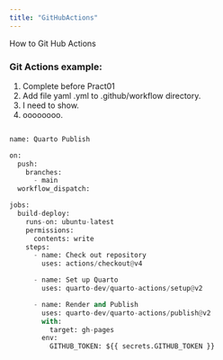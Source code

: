 ```yaml
---
title: "GitHubActions"
---
```


How to Git Hub Actions


### Git Actions example:

(@)  Complete before Pract01
(@)  Add file yaml .yml to .github/workflow directory.
(@)  I need to show.
(@)  oooooooo.

```python

name: Quarto Publish

on:
  push:
    branches:
      - main
  workflow_dispatch:

jobs:
  build-deploy:
    runs-on: ubuntu-latest
    permissions:
      contents: write
    steps:
      - name: Check out repository
        uses: actions/checkout@v4

      - name: Set up Quarto
        uses: quarto-dev/quarto-actions/setup@v2

      - name: Render and Publish
        uses: quarto-dev/quarto-actions/publish@v2
        with:
          target: gh-pages
        env:
          GITHUB_TOKEN: ${{ secrets.GITHUB_TOKEN }}
```

